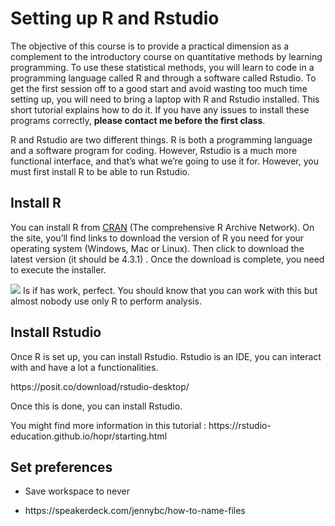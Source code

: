 # Setting up R and Rstudio

The objective of this course is to provide a practical dimension as a complement to the introductory course on quantitative methods by learning programming. To use these statistical methods, you will learn to code in a programming language called R and through a software called Rstudio. To get the first session off to a good start and avoid wasting too much time setting up, you will need to bring a laptop with R and Rstudio installed. This short tutorial explains how to do it. If you have any issues to install these programs correctly, **please contact me before the first class**.

R and Rstudio are two different things. R is both a programming language and a software program for coding. However, Rstudio is a much more functional interface, and that's what we're going to use it for. However, you must first install R to be able to run Rstudio.

## Install R

You can install R from [CRAN](https://cloud.r-project.org/) (The comprehensive R Archive Network). On the site, you'll find links to download the version of R you need for your operating system (Windows, Mac or Linux). Then click to download the latest version (it should be 4.3.1) . Once the download is complete, you need to execute the installer.

![](00_getting_started/image/download_r) Is if has work, perfect. You should know that you can work with this but almost nobody use only R to perform analysis.

## Install Rstudio

Once R is set up, you can install Rstudio. Rstudio is an IDE, you can interact with and have a lot a functionalities.

https://posit.co/download/rstudio-desktop/

Once this is done, you can install Rstudio.


You might find more information in this tutorial : https://rstudio-education.github.io/hopr/starting.html

## Set preferences

- Save workspace to never

- https://speakerdeck.com/jennybc/how-to-name-files
